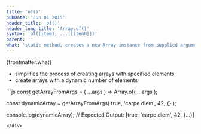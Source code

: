 ```yaml
---
title: 'of()'
pubDate: 'Jun 01 2015'
header_title: 'of()'
header_long_title: 'Array.of()'
syntax: 'of([item1, ...[[itemN]])'
parent: ''
what: 'static method, creates a new Array instance from supplied arguments'
---
```


{frontmatter.what}  

- simplifies the process of creating arrays with specified elements
- create arrays with a dynamic number of elements

<div class="copy-to-clipboard-wrap" id="code-sample-01">
<CopyToClipboard id="code-sample-01"></CopyToClipboard>
```js
const getArrayFromArgs = ( ...args ) => Array.of( ...args );

const dynamicArray = getArrayFromArgs( true, 'carpe diem', 42, {} );

console.log(dynamicArray);
// Expected Output: [true, 'carpe diem', 42, {…}]
```
</div>
